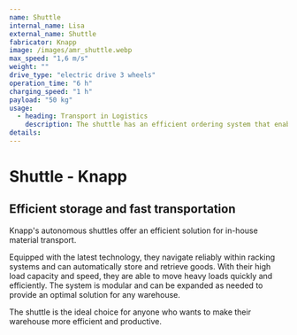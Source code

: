 ```yaml
---
name: Shuttle
internal_name: Lisa
external_name: Shuttle
fabricator: Knapp
image: /images/amr_shuttle.webp
max_speed: "1,6 m/s"
weight: ""
drive_type: "electric drive 3 wheels"
operation_time: "6 h"
charging_speed: "1 h"
payload: "50 kg"
usage:
  - heading: Transport in Logistics
    description: The shuttle has an efficient ordering system that enables various package sizes to be transported precisely from A to B on its taxiway. Optimal routes are planned to actively avoid obstacles. Thanks to its Load Handling Device (LHD), which can raise and lower the loading platform variably, the shuttle is able to effortlessly serve loading and unloading stations with different heights. These advanced features ensure smooth and effective handling of transport tasks. The shuttle thus offers a reliable solution for in-house material transport that combines flexibility, precision and optimized route planning.
details:
---
```


# Shuttle - Knapp

## Efficient storage and fast transportation

Knapp's autonomous shuttles offer an efficient solution for in-house material transport.

Equipped with the latest technology, they navigate reliably within racking systems and can automatically store and retrieve goods.
With their high load capacity and speed, they are able to move heavy loads quickly and efficiently. The system is modular and can be expanded as needed to provide an optimal solution for any warehouse.

The shuttle is the ideal choice for anyone who wants to make their warehouse more efficient and productive.

